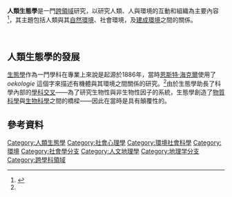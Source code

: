 '''人類生態學'''是一門[[科际整合|跨領域]]研究，以研究人類、人與環境的互動和組織為主要內容<ref>{{Cite web|title=Human Ecology - 人類生態學|url=http://terms.naer.edu.tw/detail/1301620/|accessdate=2019-09-23|work=terms.naer.edu.tw|archive-date=2019-09-23|archive-url=https://web.archive.org/web/20190923024154/http://terms.naer.edu.tw/detail/1301620/|dead-url=no}}</ref>，其主題包括人類與其[[自然環境|自然環境]]、社會環境，及[[建成環境|建成環境]]之間的關係。

<br />

== 人類生態學的發展 ==
[[生態學|生態學]]作為一門學科在專業上來說是起源於1886年，當時[[恩斯特·海克爾|恩斯特·海克爾]]使用了''oekologie'' 這個字來描述有機體與其環境之間關係的研究。<ref name="H1" />由於生態學助長了科學內部的[[學科交叉|學科交叉]]——為了研究生物性與非生物性因子的系統，生態學創造了[[物質科學|物質科學]]與[[生物科學|生物科學]]之間的橋樑——因此在當時是具有顛覆性的。

== 參考資料 ==
{{reflist |refs=
<ref name="H1">{{cite book
 |title= Generelle Morphologie der Organismen: Allgemeine Grundzüge der organischen Formen-Wissenschaft, mechanisch begründet durch die von Charles Darwin reformirte Descendenz-Theorie
 |last= Haeckel
 |first= Ernst
 |authorlink= 恩斯特·海克爾
 |year= 1866
 |publisher= G. Reimer
 |location= 柏林
 |language= de
 |isbn=
 |oclc= 670079062
 |page= |pages=
 |url=https://archive.org/details/bub_gb_wghbAAAAQAAJ|accessdate=
}}</ref>
}}
{{生態小作品}}
{{環境小作品}}
{{Authority control}}
[[Category:人類生態學|Category:人類生態學]]
[[Category:社會心理學|Category:社會心理學]]
[[Category:環境社會科學|Category:環境社會科學]]
[[Category:環境|Category:環境]]
[[Category:社會學分支|Category:社會學分支]]
[[Category:人文地理學|Category:人文地理學]]
[[Category:地理学分支|Category:地理学分支]]
[[Category:跨學科領域|Category:跨學科領域]]
